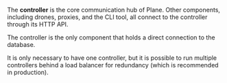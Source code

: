 The **controller** is the core communication hub of Plane. Other components, including drones, proxies,
and the CLI tool, all connect to the controller through its HTTP API.

The controller is the only component that holds a direct connection to the database.

It is only necessary to have one controller, but it is possible to run multiple controllers behind a
load balancer for redundancy (which is recommended in production).
